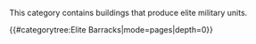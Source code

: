 This category contains buildings that produce elite military units.

{{#categorytree:Elite Barracks|mode=pages|depth=0}}
